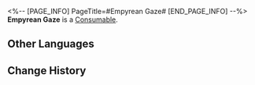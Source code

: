 <%-- [PAGE_INFO]
PageTitle=#Empyrean Gaze#
[END_PAGE_INFO] --%>
{{Item Infobox
|id          = 408905
|image       = Item Empyrean Gaze.png{{subst:void|<!--$UPLOAD:<<SpriteOutput/ItemFigures/408905.png>-<Item Empyrean Gaze.png>-<Item Icons>>-->}}
|type        = Consumable
|invCategory = 
|rarity      = 5
|effect      = 
|description = A Treasure Gadget tool that can be used indefinitely. After use, 1 Basic Treasure's location will be displayed on the Amphoreus maps.
|source1     = [[Tidal Bounty]]
}}
{{Description|Originally, Aquila didn't just have a hundred eyes, but countless ones like the stars. Unfortunately, Zagreus took a keen interest in Aquila's eyes and stole many of them. These eyes, blessed by Zagreus, gained the power to locate treasures. However, one must never use them in broad daylight, or they might invoke Aquila's wrathful lightning.<br /><br />''"The heavens have eyes that watch the world, but just being able to see a lot is useless when it comes to seeing through deception."''}}
'''Empyrean Gaze''' is a [[Consumable]].

==Other Languages==
{{Other Languages
|en   = Empyrean Gaze
|zhs  = 瞒天落目
|zht  = 瞞天落目
|ja   = 満天の眼
|ko   = 하늘을 속이는 눈
|es   = Ojos del cielo
|fr   = Regard empyréen
|ru   = Скрытые в небе глаза
|th   = เนตรพร่างฟ้า
|vi   = Mắt Rơi Đầy Trời
|de   = Augen des Himmels
|id   = Empyrean Gaze
|pt   = Olhar Empíreo
}}

==Change History==
{{Change History|3.0}}